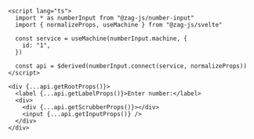 ```svelte {13}

<script lang="ts">
  import * as numberInput from "@zag-js/number-input"
  import { normalizeProps, useMachine } from "@zag-js/svelte"

  const service = useMachine(numberInput.machine, {
    id: "1",
  })

  const api = $derived(numberInput.connect(service, normalizeProps))
</script>

<div {...api.getRootProps()}>
  <label {...api.getLabelProps()}>Enter number:</label>
  <div>
    <div {...api.getScrubberProps()}></div>
    <input {...api.getInputProps()} />
  </div>
</div>
```
